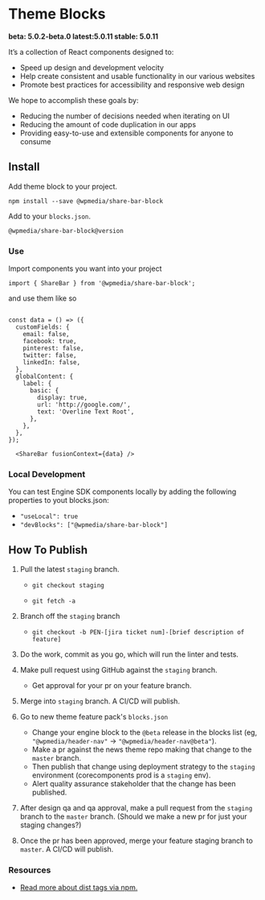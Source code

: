 <Meta title="Intro" />

# Theme Blocks

**beta: 5.0.2-beta.0 latest:5.0.11 stable: 5.0.11**

It’s a collection of React components designed to:

- Speed up design and development velocity
- Help create consistent and usable functionality in our various websites
- Promote best practices for accessibility and responsive web design

We hope to accomplish these goals by:

- Reducing the number of decisions needed when iterating on UI
- Reducing the amount of code duplication in our apps
- Providing easy-to-use and extensible components for anyone to consume

## Install

Add theme block to your project.

`npm install --save @wpmedia/share-bar-block`

Add to your `blocks.json`.

`@wpmedia/share-bar-block@version`

### **Use**

Import components you want into your project

`import { ShareBar } from '@wpmedia/share-bar-block';`

and use them like so

```

const data = () => ({
  customFields: {
    email: false,
    facebook: true,
    pinterest: false,
    twitter: false,
    linkedIn: false,
  },
  globalContent: {
    label: {
      basic: {
        display: true,
        url: 'http://google.com/',
        text: 'Overline Text Root',
      },
    },
  },
});

  <ShareBar fusionContext={data} />
```


### **Local Development**

You can test Engine SDK components locally by adding the following properties to yout blocks.json:
-  `"useLocal": true`
- `"devBlocks": ["@wpmedia/share-bar-block"]`
## How To Publish

1. Pull the latest `staging` branch.

    - `git checkout staging`

    - `git fetch -a`

2. Branch off the `staging` branch

    - `git checkout -b PEN-[jira ticket num]-[brief description of feature]`

3. Do the work, commit as you go, which will run the linter and tests.

4. Make pull request using GitHub against the `staging` branch. 

    - Get approval for your pr on your feature branch.

5. Merge into `staging` branch. A CI/CD will publish.

6. Go to new theme feature pack's `blocks.json`
    - Change your engine block to the `@beta` release in the blocks list (eg, `"@wpmedia/header-nav"` -> `"@wpmedia/header-nav@beta"`).
    - Make a pr against the news theme repo making that change to the `master` branch. 
    - Then publish that change using deployment strategy to the `staging` environment (corecomponents prod is a `staging` env). 
    - Alert quality assurance stakeholder that the change has been published.

7. After design qa and qa approval, make a pull request from the `staging` branch to the `master` branch. (Should we make a new pr for just your staging changes?)

8. Once the pr has been approved, merge your feature staging branch to `master`. A CI/CD will publish.

### **Resources**

- [Read more about dist tags via npm.](https://docs.npmjs.com/adding-dist-tags-to-packages)